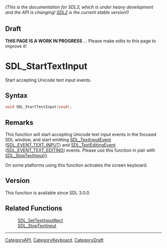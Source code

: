 ====== (This is the documentation for SDL3, which is under heavy development and the API is changing! [https://wiki.libsdl.org/SDL2/ SDL2] is the current stable version!) ======

== Draft ==

'''THIS PAGE IS A WORK IN PROGRESS''' ... Please make edits to this page to improve it!
= SDL_StartTextInput =

Start accepting Unicode text input events.

== Syntax ==

<syntaxhighlight lang='c'>
void SDL_StartTextInput(void);
</syntaxhighlight>

== Remarks ==

This function will start accepting Unicode text input events in the focused
SDL window, and start emitting [[SDL_TextInputEvent]]
([[SDL_EVENT_TEXT_INPUT]]) and [[SDL_TextEditingEvent]]
([[SDL_EVENT_TEXT_EDITING]]) events. Please use this function in pair with
[[SDL_StopTextInput]]().

On some platforms using this function activates the screen keyboard.

== Version ==

This function is available since SDL 3.0.0.

== Related Functions ==

:[[SDL_SetTextInputRect]]
:[[SDL_StopTextInput]]

----
[[CategoryAPI]], [[CategoryKeyboard]], [[CategoryDraft]]


